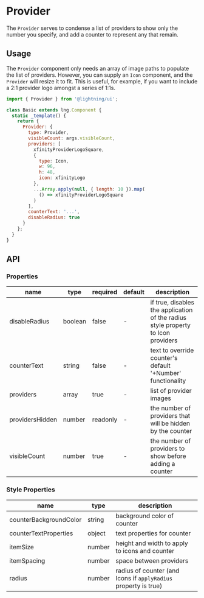 
# Provider

The `Provider` serves to condense a list of providers to show only the number you specify, and add a counter to represent any that remain.

## Usage

The `Provider` component only needs an array of image paths to populate the list of providers. However, you can supply an `Icon` component, and the `Provider` will resize it to fit. This is useful, for example, if you want to include a 2:1 provider logo amongst a series of 1:1s.

```js
import { Provider } from '@lightning/ui';

class Basic extends lng.Component {
  static _template() {
    return {
      Provider: {
        type: Provider,
        visibleCount: args.visibleCount,
        providers: [
          xfinityProviderLogoSquare,
          {
            type: Icon,
            w: 96,
            h: 48,
            icon: xfinityLogo
          },
          ...Array.apply(null, { length: 10 }).map(
            () => xfinityProviderLogoSquare
          )
        ],
        counterText: '...',
        disableRadius: true
      }
    };
  }
}
```

<Canvas>
  <Story id="patterns-provider--basic" />
</Canvas>

## API

### Properties

| name            | type    | required | default | description                                                                      |
| --------------- | ------- | -------- | ------- | -------------------------------------------------------------------------------- |
| disableRadius   | boolean | false    | -       | if true, disables the application of the radius style property to Icon providers |
| counterText     | string  | false    | -       | text to override counter's default '+Number' functionality                       |
| providers       | array   | true     | -       | list of provider images                                                          |
| providersHidden | number  | readonly | -       | the number of providers that will be hidden by the counter                       |
| visibleCount    | number  | true     | -       | the number of providers to show before adding a counter                          |

### Style Properties

| name                   | type   | description                                                     |
| ---------------------- | ------ | --------------------------------------------------------------- |
| counterBackgroundColor | string | background color of counter                                     |
| counterTextProperties  | object | text properties for counter                                     |
| itemSize               | number | height and width to apply to icons and counter                  |
| itemSpacing            | number | space between providers                                         |
| radius                 | number | radius of counter (and Icons if `applyRadius` property is true) |
